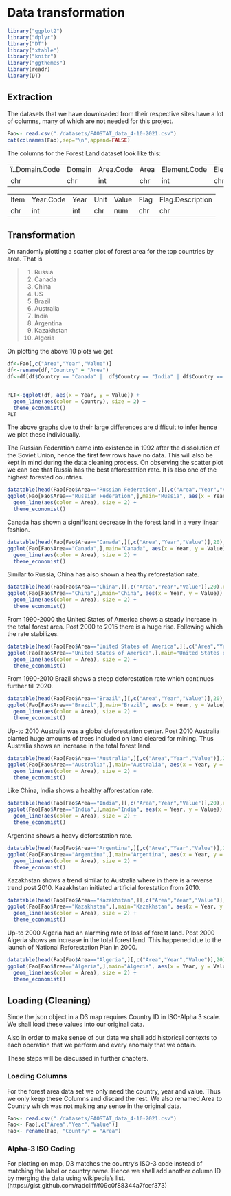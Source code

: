 # Data transformation

```r

library("ggplot2")
library("dplyr")
library("DT")
library("xtable")
library("knitr")
library("ggthemes")
library(readr)
library(DT)

```


## Extraction

The datasets that we have downloaded from their respective sites have a lot of columns, many of which are not needed for this project.

```r
Fao<- read.csv("./datasets/FAOSTAT_data_4-10-2021.csv")
cat(colnames(Fao),sep="\n",append=FALSE)
```

The columns for the Forest Land dataset look like this:

||||||
|----|----|----|----|----|----|----|
ï..Domain.Code |Domain |Area.Code |Area |Element.Code |Element |Item.Code|
chr |chr |int |chr |int |chr |int|

||||||
|----|----|----|----|----|----|----|
Item |Year.Code |Year |Unit |Value |Flag |Flag.Description
chr |int |int |chr |num |chr |chr|

## Transformation

On randomly plotting a scatter plot of forest area for the top countries by area. That is 

>1. Russia \
2. Canada \
3. China \
4. US \
5. Brazil \
6. Australia \
7. India \
8. Argentina \
9. Kazakhstan \
10. Algeria \

On plotting the above 10 plots we get 

```r
df<-Fao[,c("Area","Year","Value")]
df<-rename(df,"Country" = "Area")
df<-df[df$Country == "Canada" |  df$Country == "India" | df$Country == "Brazil" |df$Country == "United States of America" |  df$Country == "China" | df$Country == "Algeria"| df$Country=="Kazakhstan" | df$Country=="Russian Federation"|  df$Country == "China" | df$Country == "Algeria"| df$Country == "Australia" | df$Country == "Argentina",]


PLT<-ggplot(df, aes(x = Year, y = Value)) + 
  geom_line(aes(color = Country), size = 2) +
  theme_economist()
PLT
```

The above graphs due to their large differences are difficult to infer hence we plot these individually.

The Russian Federation came into existence in 1992 after the dissolution of the Soviet Union, hence the first few rows have no data. This will also be kept in mind during the data cleaning process. On observing the scatter plot we can see that Russia has the best afforestation rate. It is also one of the highest forested countries.


```r
datatable(head(Fao[Fao$Area=="Russian Federation",][,c("Area","Year","Value")],20),rownames = FALSE,options = list(scrollX = TRUE))
ggplot(Fao[Fao$Area=="Russian Federation",],main="Russia", aes(x = Year, y = Value)) + 
  geom_line(aes(color = Area), size = 2) +
  theme_economist()
```

Canada has shown a significant decrease in the forest land in a very linear fashion.

```r
datatable(head(Fao[Fao$Area=="Canada",][,c("Area","Year","Value")],20),rownames = FALSE,options = list(scrollX = TRUE))
ggplot(Fao[Fao$Area=="Canada",],main="Canada", aes(x = Year, y = Value)) + 
  geom_line(aes(color = Area), size = 2) +
  theme_economist()
```

Similar to Russia, China has also shown a healthy reforestation rate.

```r
datatable(head(Fao[Fao$Area=="China",][,c("Area","Year","Value")],20),rownames = FALSE,options = list(scrollX = TRUE))
ggplot(Fao[Fao$Area=="China",],main="China", aes(x = Year, y = Value)) + 
  geom_line(aes(color = Area), size = 2) +
  theme_economist()
```

From 1990-2000 the United States of America shows a steady increase in the total forest area. Post 2000 to 2015 there is a huge rise. Following which the rate stabilizes. 

```r
datatable(head(Fao[Fao$Area=="United States of America",][,c("Area","Year","Value")],20),rownames = FALSE,options = list(scrollX = TRUE))
ggplot(Fao[Fao$Area=="United States of America",],main="United States of America", aes(x = Year, y = Value)) + 
  geom_line(aes(color = Area), size = 2) +
  theme_economist()
```

From 1990-2010 Brazil shows a steep deforestation rate which continues further till 2020.

```r
datatable(head(Fao[Fao$Area=="Brazil",][,c("Area","Year","Value")],20),rownames = FALSE,options = list(scrollX = TRUE))
ggplot(Fao[Fao$Area=="Brazil",],main="Brazil", aes(x = Year, y = Value)) + 
  geom_line(aes(color = Area), size = 2) +
  theme_economist()
```

Up-to 2010 Australia was a global deforestation center. Post 2010 Australia planted huge amounts of trees included on land cleared for mining. Thus Australia shows an increase in the total forest land. 

```r
datatable(head(Fao[Fao$Area=="Australia",][,c("Area","Year","Value")],20),rownames = FALSE,options = list(scrollX = TRUE))
ggplot(Fao[Fao$Area=="Australia",],main="Australia", aes(x = Year, y = Value)) + 
  geom_line(aes(color = Area), size = 2) +
  theme_economist()
```

Like China, India shows a healthy afforestation rate.

```r
datatable(head(Fao[Fao$Area=="India",][,c("Area","Year","Value")],20),rownames = FALSE,options = list(scrollX = TRUE))
ggplot(Fao[Fao$Area=="India",],main="India", aes(x = Year, y = Value)) + 
  geom_line(aes(color = Area), size = 2) +
  theme_economist()
```

Argentina shows a heavy deforestation rate.

```r
datatable(head(Fao[Fao$Area=="Argentina",][,c("Area","Year","Value")],20),rownames = FALSE,options = list(scrollX = TRUE))
ggplot(Fao[Fao$Area=="Argentina",],main="Argentina", aes(x = Year, y = Value)) + 
  geom_line(aes(color = Area), size = 2) +
  theme_economist()
```

Kazakhstan shows a trend similar to Australia where in there is a reverse trend post 2010. Kazakhstan initiated artificial forestation from 2010.

```r
datatable(head(Fao[Fao$Area=="Kazakhstan",][,c("Area","Year","Value")],20),rownames = FALSE,options = list(scrollX = TRUE))
ggplot(Fao[Fao$Area=="Kazakhstan",],main="Kazakhstan", aes(x = Year, y = Value)) + 
  geom_line(aes(color = Area), size = 2) +
  theme_economist()
```

Up-to 2000 Algeria had an alarming rate of loss of forest land. Post 2000 Algeria shows an increase in the total forest land. This happened due to the launch of National Reforestation Plan in 2000.

```r
datatable(head(Fao[Fao$Area=="Algeria",][,c("Area","Year","Value")],20),rownames = FALSE,options = list(scrollX = TRUE))
ggplot(Fao[Fao$Area=="Algeria",],main="Algeria", aes(x = Year, y = Value)) + 
  geom_line(aes(color = Area), size = 2) +
  theme_economist()
```




## Loading (Cleaning)

Since the json object in a D3 map requires Country ID in ISO-Alpha 3 scale. We shall load these values into our original data.

Also in order to make sense of our data we shall add historical contexts to each operation that we perform and every anomaly that we obtain. 

These steps will be discussed in further chapters.

### Loading Columns

For the forest area data set we only need the country, year and value. Thus we only keep these Columns and discard the rest. We also renamed Area to Country which was not making any sense in the original data.

```r
Fao<- read.csv("./datasets/FAOSTAT_data_4-10-2021.csv")
Fao<- Fao[,c("Area","Year","Value")]
Fao<- rename(Fao, "Country" = "Area")

```

### Alpha-3 ISO Coding

For plotting on map, D3 matches the country's ISO-3 code instead of matching the label or country name. Hence we shall add another column ID by merging the data using wikipedia's list. (https://gist.github.com/radcliff/f09c0f88344a7fcef373)


